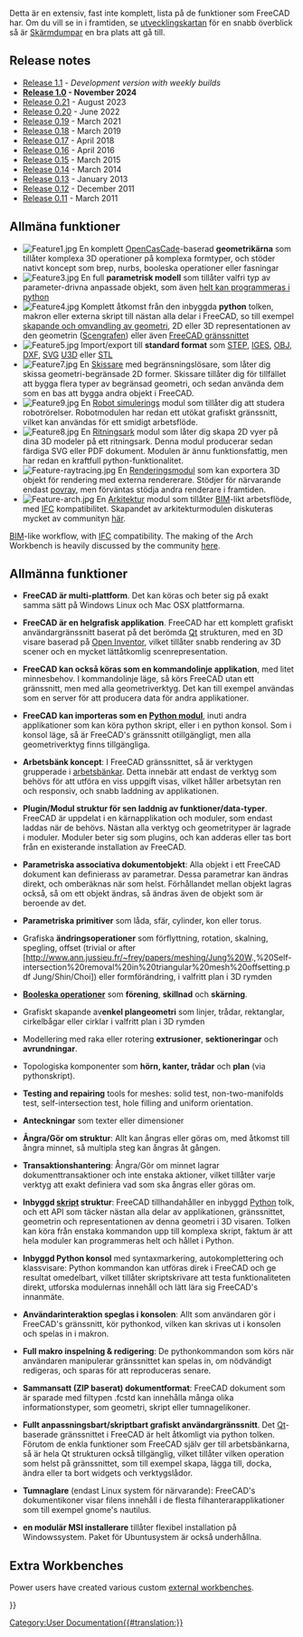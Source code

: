 <languages/>

<div lang="en" dir="ltr" class="mw-content-ltr">
{{Docnav
|[[About_FreeCAD|About FreeCAD]]
|[[Installing_on_Windows|Installing on Windows]]
}}
</div>

<div class="mw-translate-fuzzy">
Detta är en extensiv, fast inte komplett, lista på de funktioner som FreeCAD har. Om du vill se in i framtiden, se [[Development roadmap/sv|utvecklingskartan]] för en snabb överblick så är [[Screenshots/sv|Skärmdumpar]] en bra plats att gå till.
</div>

{{TOCright}}

<div lang="en" dir="ltr" class="mw-content-ltr">
== Release notes ==
</div>

<div lang="en" dir="ltr" class="mw-content-ltr">
* [[Release_notes_1.1|Release 1.1]] - ''Development version with weekly builds''
* '''[[Release_notes_1.0|Release 1.0]] - November 2024'''
* [[Release_notes_0.21|Release 0.21]] - August 2023
* [[Release_notes_0.20|Release 0.20]] - June 2022
* [[Release_notes_0.19|Release 0.19]] - March 2021
* [[Release_notes_0.18|Release 0.18]] - March 2019
* [[Release_notes_0.17|Release 0.17]] - April 2018
* [[Release_notes_0.16|Release 0.16]] - April 2016
* [[Release_notes_0.15|Release 0.15]] - March 2015
* [[Release_notes_0.14|Release 0.14]] - March 2014
* [[Release_notes_0.13|Release 0.13]] - January 2013
* [[Release_notes_0.12|Release 0.12]] - December 2011
* [[Release_notes_0.11|Release 0.11]] - March 2011
</div>

<span id="Key_features"></span>
== Allmäna funktioner ==

<div class="mw-translate-fuzzy">
* [[Image:Feature1.jpg|left]] En komplett [http://en.wikipedia.org/wiki/Open_CASCADE OpenCasCade]-baserad '''geometrikärna''' som tillåter komplexa 3D operationer på komplexa formtyper, och stöder nativt koncept som brep, nurbs, booleska operationer eller fasningar {{clear}}
* [[Image:Feature3.jpg|left]] En full '''parametrisk modell''' som tillåter valfri typ av parameter-drivna anpassade objekt, som även [[Scripted objects/sv|helt kan programmeras i python]] {{clear}}
* [[Image:Feature4.jpg|left]] Komplett åtkomst från den inbyggda  '''python''' tolken, makron eller externa skript till nästan alla delar i FreeCAD, so till exempel [[Topological data scripting/sv|skapande och omvandling av geometri]],  2D eller 3D representationen av den geometrin ([[scenegraph/sv|Scengrafen]]) eller även [[PySide/sv|FreeCAD gränssnittet]] {{clear}}
* [[Image:Feature5.jpg|left]] Import/export till '''standard format''' som [http://en.wikipedia.org/wiki/ISO_10303 STEP], [http://en.wikipedia.org/wiki/IGES IGES], [http://sv.wikipedia.org/wiki/Obj OBJ], [http://en.wikipedia.org/wiki/Dxf DXF], [http://sv.wikipedia.org/wiki/Svg SVG] [http://en.wikipedia.org/wiki/Universal_3D U3D] eller [http://en.wikipedia.org/wiki/STL_(file_format) STL]{{clear}}
* [[Image:Feature7.jpg|left]] En [[Sketcher Workbench/sv|Skissare]] med begränsningslösare, som låter dig skissa geometri-begränsade 2D former. Skissare tillåter dig för tillfället att bygga flera typer av begränsad geometri, och sedan använda dem som en bas att bygga andra objekt i FreeCAD.{{clear}}
* [[Image:Feature9.jpg|left]] En [[Robot Workbench/sv|Robot simulerings]] modul som tillåter dig att studera robotrörelser. Robotmodulen har redan ett utökat grafiskt gränssnitt, vilket kan användas för ett smidigt arbetsflöde. {{clear}}
* [[Image:Feature8.jpg|left]] En [[Drawing Workbench/sv|Ritningsark]] modul som låter dig skapa 2D vyer på dina 3D modeler på ett ritningsark. Denna modul producerar sedan färdiga SVG eller PDF dokument. Modulen är ännu funktionsfattig, men har redan en kraftfull python-funktionalitet.{{clear}}
* [[Image:Feature-raytracing.jpg|left]] En [[Raytracing Workbench/sv|Renderingsmodul]] som kan exportera 3D objekt för rendering med externa rendererare. Stödjer för närvarande endast [http://sv.wikipedia.org/wiki/POV-Ray povray], men förväntas stödja andra renderare i framtiden.{{clear}}
* [[Image:Feature-arch.jpg|left]] En [[Arch Workbench/sv|Arkitektur]] modul som tillåter [http://sv.wikipedia.org/wiki/Building_Information_Modeling BIM]-likt arbetsflöde, med [http://en.wikipedia.org/wiki/Industry_Foundation_Classes IFC] kompatibilitet. Skapandet av arkitekturmodulen diskuteras mycket av communityn [http://forum.freecadweb.org/viewtopic.php?f=10&t=821 här].{{clear}}
[http://en.wikipedia.org/wiki/Building_Information_Modeling BIM]-like workflow, with [http://en.wikipedia.org/wiki/Industry_Foundation_Classes IFC] compatibility. The making of the Arch Workbench is heavily discussed by the community [http://forum.freecadweb.org/viewtopic.php?f=10&t=821 here].{{clear}}
</div>

<span id="General_features"></span>
<div class="mw-translate-fuzzy">
== Allmänna funktioner ==
</div>

<div class="mw-translate-fuzzy">
*'''FreeCAD är multi-plattform'''. Det kan köras och beter sig på exakt samma sätt på Windows Linux och Mac OSX plattformarna.
</div>

<div class="mw-translate-fuzzy">
* '''FreeCAD är en helgrafisk applikation'''. FreeCAD har ett komplett grafiskt användargränssnitt baserat på det berömda [http://www.qtsoftware.com/ Qt] strukturen, med en 3D visare baserad på [http://en.wikipedia.org/wiki/Open_Inventor Open Inventor], vilket tillåter snabb rendering av 3D scener och en mycket lättåtkomlig scenrepresentation.
</div>

<div class="mw-translate-fuzzy">
* '''FreeCAD kan också köras som en kommandolinje applikation''', med litet minnesbehov. I kommandolinje läge, så körs FreeCAD utan ett gränssnitt, men med alla geometriverktyg. Det kan till exempel användas som en server för att producera data för andra applikationer.
</div>

<div class="mw-translate-fuzzy">
* '''FreeCAD kan importeras som en [[Embedding FreeCAD/sv|Python modul]]''', inuti andra applikationer som kan köra python skript, eller i en python konsol. Som i konsol läge, så är FreeCAD's gränssnitt otillgängligt, men alla geometriverktyg finns tillgängliga.
</div>

<div class="mw-translate-fuzzy">
* '''Arbetsbänk koncept''': I FreeCAD gränssnittet, så är verktygen grupperade i [[Workbenches/sv|arbetsbänkar]]. Detta innebär att endast de verktyg som behövs för att utföra en viss uppgift visas, vilket håller arbetsytan ren och responsiv, och snabb laddning av applikationen.
</div>

<div class="mw-translate-fuzzy">
* '''Plugin/Modul struktur för sen laddnig av funktioner/data-typer'''. FreeCAD är uppdelat i en kärnapplikation och moduler, som endast laddas när de behövs. Nästan alla verktyg och geometrityper är lagrade i moduler. Moduler beter sig som plugins, och kan adderas eller tas bort från en existerande installation av FreeCAD.
</div>

<div class="mw-translate-fuzzy">
* '''Parametriska associativa dokumentobjekt''': Alla objekt i ett FreeCAD dokument kan definierass av parametrar. Dessa parametrar kan ändras direkt, och omberäknas när som helst. Förhållandet mellan objekt lagras också, så om ett objekt ändras, så ändras även de objekt som är beroende av det.
</div>

<div class="mw-translate-fuzzy">
* '''Parametriska primitiver''' som låda, sfär, cylinder, kon eller torus.
</div>

<div class="mw-translate-fuzzy">
* Grafiska '''ändringsoperationer''' som förflyttning, rotation, skalning, spegling, offset (trivial or after [http://www.ann.jussieu.fr/~frey/papers/meshing/Jung%20W.,%20Self-intersection%20removal%20in%20triangular%20mesh%20offsetting.pdf Jung/Shin/Choi]) eller formförändring, i valfritt plan i 3D rymden
</div>

<div class="mw-translate-fuzzy">
* '''[http://en.wikipedia.org/wiki/Constructive_solid_geometry Booleska operationer]''' som '''förening''', '''skillnad''' och '''skärning'''.
</div>

<div class="mw-translate-fuzzy">
* Grafiskt skapande av'''enkel plangeometri''' som linjer, trådar, rektanglar, cirkelbågar eller cirklar i valfritt plan i 3D rymden
</div>

<div class="mw-translate-fuzzy">
* Modellering med raka eller rotering '''extrusioner''', '''sektioneringar''' och '''avrundningar'''.
</div>

<div class="mw-translate-fuzzy">
* Topologiska komponenter som '''hörn, kanter, trådar''' och '''plan''' (via pythonskript).
</div>

<div class="mw-translate-fuzzy">
* '''Testing and repairing''' tools for meshes: solid test, non-two-manifolds test, self-intersection test, hole filling and uniform orientation.
</div>

<div class="mw-translate-fuzzy">
* '''Anteckningar''' som texter eller dimensioner
</div>

<div class="mw-translate-fuzzy">
* '''Ångra/Gör om struktur''': Allt kan ångras eller göras om, med åtkomst till ångra minnet, så multipla steg kan ångras åt gången.
</div>

<div class="mw-translate-fuzzy">
* '''Transaktionshantering''': Ångra/Gör om minnet lagrar dokumenttransaktioner och inte enstaka aktioner, vilket tillåter varje verktyg att exakt definiera vad som ska ångras eller göras om.
</div>

<div class="mw-translate-fuzzy">
* '''Inbyggd [[Scripting/sv|skript]] struktur''': FreeCAD tillhandahåller en inbyggd [http://www.python.org/ Python] tolk, och ett API som täcker nästan alla delar av applikationen, gränssnittet, geometrin och representationen av denna geometri i 3D visaren. Tolken kan köra från enstaka kommandon upp till komplexa skript, faktum är att hela moduler kan programmeras helt och hållet i Python.
</div>

<div class="mw-translate-fuzzy">
* '''Inbyggd Python konsol''' med syntaxmarkering, autokomplettering och klassvisare: Python kommandon kan utföras direk i FreeCAD och ge resultat omedelbart, vilket tillåter skriptskrivare att testa funktionaliteten direkt, utforska modulernas innehåll och lätt lära sig FreeCAD's innanmäte.
</div>

<div class="mw-translate-fuzzy">
* '''Användarinteraktion speglas i konsolen''': Allt som användaren gör i FreeCAD's gränssnitt, kör pythonkod, vilken kan skrivas ut i konsolen och spelas in i makron.
</div>

<div class="mw-translate-fuzzy">
* '''Full makro inspelning & redigering''': De pythonkommandon som körs när användaren manipulerar gränssnittet kan spelas in, om nödvändigt redigeras, och sparas för att reproduceras senare.
</div>

<div class="mw-translate-fuzzy">
* '''Sammansatt (ZIP baserat) dokumentformat''': FreeCAD dokument som är sparade med filtypen .fcstd kan innehålla många olika informationstyper, som geometri, skript eller tumnagelikoner.
</div>

<div class="mw-translate-fuzzy">
* '''Fullt anpassningsbart/skriptbart grafiskt användargränssnitt'''. Det [http://www.qtsoftware.com Qt]-baserade gränssnittet i FreeCAD är helt åtkomligt via python tolken. Förutom de enkla funktioner som FreeCAD själv ger till arbetsbänkarna, så är hela Qt strukturen också tillgänglig, vilket tillåter vilken operation som helst på gränssnittet, som till exempel skapa, lägga till, docka, ändra eller ta bort widgets och verktygslådor.
</div>

<div class="mw-translate-fuzzy">
* '''Tumnaglare''' (endast Linux system för närvarande): FreeCAD's dokumentikoner visar filens innehåll i de flesta filhanterarapplikationer som till exempel gnome's nautilus.
</div>

<div class="mw-translate-fuzzy">
* '''en modulär MSI installerare''' tillåter flexibel installation på Windowssystem. Paket för Ubuntusystem är också underhållna.
</div>

<div lang="en" dir="ltr" class="mw-content-ltr">
==Extra Workbenches ==
</div>

<div lang="en" dir="ltr" class="mw-content-ltr">
Power users have created various custom [[External_workbenches|external workbenches]].
</div>


<div class="mw-translate-fuzzy">
{{docnav/sv|About_FreeCAD/sv|Install on Windows/sv}}
</div>

{{Userdocnavi{{#translation:}}}}
[[Category:User Documentation{{#translation:}}]]